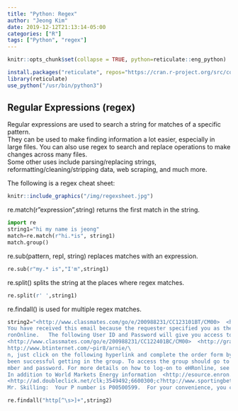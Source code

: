 ```yaml
---
title: "Python: Regex"
author: "Jeong Kim"
date: 2019-12-12T21:13:14-05:00
categories: ["R"]
tags: ["Python", "regex"]
---
```


```r
knitr::opts_chunk$set(collapse = TRUE, python=reticulate::eng_python)

install.packages("reticulate", repos="https://cran.r-project.org/src/contrib/reticulate_1.13.tar.gz")
library(reticulate)
use_python("/usr/bin/python3")
```

## Regular Expressions (regex)
Regular expressions are used to search a string for matches of a specific pattern.  
They can be used to make finding information a lot easier, especially in large files. You can also use regex to search and replace operations to make changes across many files.  
Some other uses include parsing/replacing strings, reformatting/cleaning/stripping data, web scraping, and much more.  

The following is a regex cheat sheet:
```r
knitr::include_graphics("/img/regexsheet.jpg")
```

re.match(r"expression",string) returns the first match in the string.
```python
import re
string1="hi my name is jeong"
match=re.match(r"hi.*is", string1)
match.group()
```

re.sub(pattern, repl, string) replaces matches with an expression.
```python
re.sub(r"my.* is","I'm",string1)
```

re.split() splits the string at the places where regex matches.
```python
re.split(r' ',string1)
```

re.findall() is used for multiple regex matches.
```python
string2="<http://www.classmates.com/go/e/200988231/CC123101BT/CM00>  <http://graphics.classmates.com/graphics/spacer.gif>  <http://graphics.classmates.com/graphics/sp \
You have received this email because the requester specified you as their Manager. Please click http://itcapps.corp.enron.com/srrs/auth/emailLink.asp?ID=000000000053239&Page=Approval to review and act upon this request.     Request ID          : 000000000053239 Request Create Date\
ronOnline.   The following User ID and Password will give you access to live prices on the web-site http://www.enrononline.com.  User ID: ADM40601 Password: WELCOME!   (note these are case sensitive)    Please keep your User I\
<http://www.classmates.com/go/e/200988231/CC122401BC/CM00>  <http://graphics.classmates.com/graphics/spacer.gif>  <http://graphics.classmates.com/graphics/sp\
http://www.btinternet.com/~pir8/arnie/\
n, just click on the following hyperlink and complete the order form by Tuesday February 12, 2002.  http://zzz1.net/rd/rd.asp?ZXU=562&ZXD=1471085&UID=1471085  If you cannot link directly to the web site, simply cut and paste the address listed above into yo\
been successful getting in the group. To access the group should go to your web browser and type in http://www.egroups.com  The screen should show that you are a member of smu-betas group. When you replied to the original \
mber and password. For more details on how to log-on to eHRonline, see step-by-step instructions at http://isc.enron.com/site/doclibrary/user/ 2. Navigate to the pay advice using the following navigation menus: ? Pay Information ? Paycheck I\
In addition to World Markets Energy information  <http://esource.enron.com/worldmarket.asp> and Country Analysis and Forecasting, <http://esource.enron.com/worldmarket_CountryAnalysis.asp>  \
<http://ad.doubleclick.net/clk;3549492;6600300;c?http://www.sportingbetusa.com/english/casino/casinonew-fr.asp?isLogged=notlogged> A WEEKEND PAIR-A-DICE <http://ad.doubleclick.net/clk;3549492;6600300;c?http://www.sportingbetusa.c \
Mr. Skilling:  Your P number is P00500599.  For your convenience, you can also go to http://isc.enron.com/site/ under"

re.findall("http[^\s>]+",string2)
```